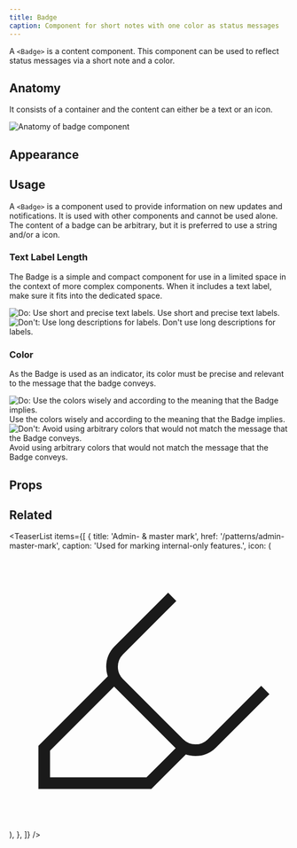 ```yaml
---
title: Badge
caption: Component for short notes with one color as status messages
---
```


A `<Badge>` is a content component. This component can be used to reflect status messages via a short note and a color.

## Anatomy

It consists of a container and the content can either be a text or an icon.

<Image
  src="/badge/badge-anatomy.jpg"
  alt="Anatomy of badge component"
  width={800}
  height={550}
  className="mx-auto block"
/>

## Appearance

<AppearanceDemo component={title} />

<AppearanceTable component={title} />

## Usage

A `<Badge>` is a component used to provide information on new updates and notifications. It is used with other components and cannot be used alone. The content of a badge can be arbitrary, but it is preferred to use a string and/or a icon.

### Text Label Length

The Badge is a simple and compact component for use in a limited space in the context of more complex components. When it includes a text label, make sure it fits into the dedicated space.

<GuidelineTiles>
  <Do>
    <Do.Figure>
      <Image
        width={700}
        height={700}
        unoptimized
        src="/badge/badge-do-label-length.jpg"
        alt="Do: Use short and precise text labels."
      />
    </Do.Figure>
    <Do.Description>Use short and precise text labels.</Do.Description>
  </Do>
  <Dont>
    <Dont.Figure>
      <Image
        width={700}
        height={700}
        unoptimized
        src="/badge/badge-dont-label-length.jpg"
        alt="Don't: Use long descriptions for labels."
      />
    </Dont.Figure>
    <Dont.Description>Don't use long descriptions for labels.</Dont.Description>
  </Dont>
</GuidelineTiles>

### Color

As the Badge is used as an indicator, its color must be precise and relevant to the message that the badge conveys.

<GuidelineTiles>
  <Do>
    <Do.Figure>
      <Image
        width={700}
        height={700}
        unoptimized
        src="/badge/badge-do-color.jpg"
        alt="Do: Use the colors wisely and according to the meaning that the Badge implies."
      />
    </Do.Figure>
    <Do.Description>
      Use the colors wisely and according to the meaning that the Badge implies.
    </Do.Description>
  </Do>
  <Dont>
    <Dont.Figure>
      <Image
        width={700}
        height={700}
        unoptimized
        src="/badge/badge-dont-color.jpg"
        alt="Don't: Avoid using arbitrary colors that would not match the message that the Badge conveys."
      />
    </Dont.Figure>
    <Dont.Description>
      Avoid using arbitrary colors that would not match the message that the
      Badge conveys.
    </Dont.Description>
  </Dont>
</GuidelineTiles>

## Props

<StorybookHintMessage component={title} />

<PropsTable component={title} />

## Related

<TeaserList
  items={[
    {
      title: 'Admin- & master mark',
      href: '/patterns/admin-master-mark',
      caption: 'Used for marking internal-only features.',
      icon: (
        <svg
          xmlns="http://www.w3.org/2000/svg"
          width={24}
          height={24}
          viewBox="0 0 24 24"
          fill="none"
          stroke="currentColor"
          strokeWidth={2}
          strokeLinecap="round"
          strokeLinejoin="round"
          className="size-5"
        >
          <path d="M9 11l-6 6v3h9l3-3" />
          <path d="M22 12l-4.6 4.6a2 2 0 01-2.8 0l-5.2-5.2a2 2 0 010-2.8L14 4" />
        </svg>
      ),
    },
  ]}
/>
